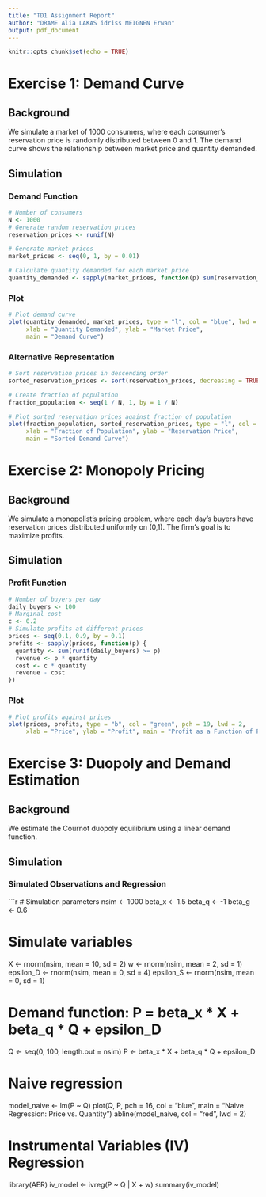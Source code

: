 ```yaml
---
title: "TD1 Assignment Report"
author: "DRAME Alia LAKAS idriss MEIGNEN Erwan"
output: pdf_document
---
```


```r
knitr::opts_chunk$set(echo = TRUE)
```

# Exercise 1: Demand Curve

## Background

We simulate a market of 1000 consumers, where each consumer's reservation price is randomly distributed between 0 and 1. The demand curve shows the relationship between market price and quantity demanded.

## Simulation

### Demand Function

```r
# Number of consumers
N <- 1000
# Generate random reservation prices
reservation_prices <- runif(N)

# Generate market prices
market_prices <- seq(0, 1, by = 0.01)

# Calculate quantity demanded for each market price
quantity_demanded <- sapply(market_prices, function(p) sum(reservation_prices >= p))
```

### Plot

```r
# Plot demand curve
plot(quantity_demanded, market_prices, type = "l", col = "blue", lwd = 2,
     xlab = "Quantity Demanded", ylab = "Market Price",
     main = "Demand Curve")
```

### Alternative Representation

```r
# Sort reservation prices in descending order
sorted_reservation_prices <- sort(reservation_prices, decreasing = TRUE)

# Create fraction of population
fraction_population <- seq(1 / N, 1, by = 1 / N)

# Plot sorted reservation prices against fraction of population
plot(fraction_population, sorted_reservation_prices, type = "l", col = "red", lwd = 2,
     xlab = "Fraction of Population", ylab = "Reservation Price",
     main = "Sorted Demand Curve")
```

# Exercise 2: Monopoly Pricing

## Background

We simulate a monopolist's pricing problem, where each day's buyers have reservation prices distributed uniformly on (0,1). The firm's goal is to maximize profits.

## Simulation

### Profit Function

```r
# Number of buyers per day
daily_buyers <- 100
# Marginal cost
c <- 0.2
# Simulate profits at different prices
prices <- seq(0.1, 0.9, by = 0.1)
profits <- sapply(prices, function(p) {
  quantity <- sum(runif(daily_buyers) >= p)
  revenue <- p * quantity
  cost <- c * quantity
  revenue - cost
})
```

### Plot

```r
# Plot profits against prices
plot(prices, profits, type = "b", col = "green", pch = 19, lwd = 2,
     xlab = "Price", ylab = "Profit", main = "Profit as a Function of Price")
```

# Exercise 3: Duopoly and Demand Estimation

## Background

We estimate the Cournot duopoly equilibrium using a linear demand function.

## Simulation

### Simulated Observations and Regression

```r
# Simulation parameters
nsim <- 1000
beta_x <- 1.5
beta_q <- -1
beta_g <- 0.6

# Simulate variables
X <- rnorm(nsim, mean = 10, sd = 2)
w <- rnorm(nsim, mean = 2, sd = 1)
epsilon_D <- rnorm(nsim, mean = 0, sd = 4)
epsilon_S <- rnorm(nsim, mean = 0, sd = 1)

# Demand function: P = beta_x * X + beta_q * Q + epsilon_D
Q <- seq(0, 100, length.out = nsim)
P <- beta_x * X + beta_q * Q + epsilon_D

# Naive regression
model_naive <- lm(P ~ Q)
plot(Q, P, pch = 16, col = "blue", main = "Naive Regression: Price vs. Quantity")
abline(model_naive, col = "red", lwd = 2)

# Instrumental Variables (IV) Regression
library(AER)
iv_model <- ivreg(P ~ Q | X + w)
summary(iv_model)
